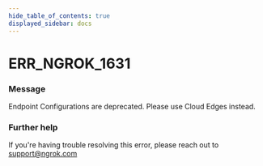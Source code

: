 ```yaml
---
hide_table_of_contents: true
displayed_sidebar: docs
---
```



# ERR_NGROK_1631

### Message

Endpoint Configurations are deprecated. Please use Cloud Edges instead.

<ErrorDetails error="err_ngrok_1631" />

### Further help

If you're having trouble resolving this error, please reach out to [support@ngrok.com](mailto:support@ngrok.com?subject=Help%20with%20ERR_NGROK_1631)
